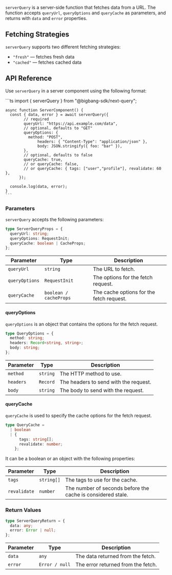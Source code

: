 `serverQuery` is a server-side function that fetches data from a URL. The function accepts `queryUrl`, `queryOptions` and `queryCache` as parameters, and returns
with `data` and `error` properties.

## Fetching Strategies

`serverQuery` supports two different fetching strategies:

- `"fresh"` — fetches fresh data
- `"cached"` — fetches cached data

## API Reference

Use `serverQuery` in a server component using the following format:

<TabsCodeBlock defaultValue="server-component">
  <TabItem value="server-component" label="Server Component">
    ```ts
    import { serverQuery } from "@bigbang-sdk/next-query";

    async function ServerComponent() {
      const { data, error } = await serverQuery({
            // required
            queryUrl: "https://api.example.com/data",
            // optional, defaults to "GET"
            queryOptions: {
              method: "POST",
                  headers: { "Content-Type": "application/json" },
                  body: JSON.stringify({ foo: "bar" }),
            },
            // optional, defaults to false
            queryCache: true,
            // or queryCache: false,
            // or queryCache: { tags: ["user","profile"], revalidate: 60 },
          });

      console.log(data, error);
    }
    ```

  </TabItem>
</TabsCodeBlock>

### Parameters

`serverQuery` accepts the following parameters:

```ts
type ServerQueryProps = {
  queryUrl: string;
  queryOptions: RequestInit;
  queryCache: boolean | CacheProps;
};
```

| Parameter      | Type                   | Description                              |
| -------------- | ---------------------- | ---------------------------------------- |
| `queryUrl`     | `string`               | The URL to fetch.                        |
| `queryOptions` | `RequestInit`          | The options for the fetch request.       |
| `queryCache`   | `boolean / cacheProps` | The cache options for the fetch request. |

#### queryOptions

`queryOptions` is an object that contains the options for the fetch request.

```ts
type QueryOptions = {
  method: string;
  headers: Record<string, string>;
  body: string;
};
```

| Parameter | Type     | Description                           |
| --------- | -------- | ------------------------------------- |
| `method`  | `string` | The HTTP method to use.               |
| `headers` | `Record` | The headers to send with the request. |
| `body`    | `string` | The body to send with the request.    |

#### queryCache

`queryCache` is used to specify the cache options for the fetch request.

```ts
type QueryCache =
  | boolean
  | {
      tags: string[];
      revalidate: number;
    };
```

It can be a boolean or an object with the following properties:

| Parameter    | Type       | Description                                                 |
| ------------ | ---------- | ----------------------------------------------------------- |
| `tags`       | `string[]` | The tags to use for the cache.                              |
| `revalidate` | `number`   | The number of seconds before the cache is considered stale. |

### Return Values

```ts
type ServerQueryReturn = {
  data: any;
  error: Error | null;
};
```

| Parameter | Type           | Description                        |
| --------- | -------------- | ---------------------------------- |
| `data`    | `any`          | The data returned from the fetch.  |
| `error`   | `Error / null` | The error returned from the fetch. |
